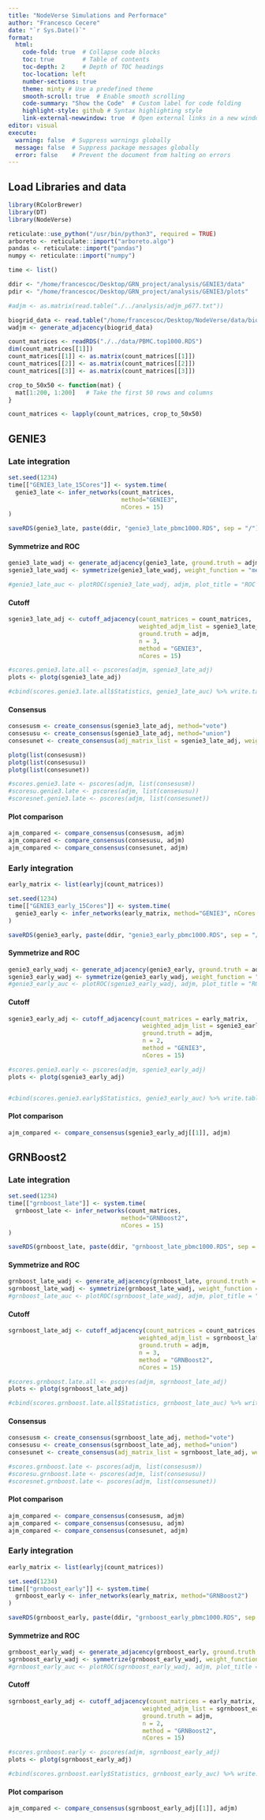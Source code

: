 ```yaml
---
title: "NodeVerse Simulations and Performace"
author: "Francesco Cecere"
date: "`r Sys.Date()`"
format: 
  html:
    code-fold: true  # Collapse code blocks
    toc: true        # Table of contents
    toc-depth: 2     # Depth of TOC headings
    toc-location: left
    number-sections: true
    theme: minty # Use a predefined theme
    smooth-scroll: true  # Enable smooth scrolling
    code-summary: "Show the Code"  # Custom label for code folding
    highlight-style: github # Syntax highlighting style
    link-external-newwindow: true  # Open external links in a new window
editor: visual
execute:
  warning: false  # Suppress warnings globally
  message: false  # Suppress package messages globally
  error: false    # Prevent the document from halting on errors
---
```


## Load Libraries and data

```r
library(RColorBrewer)
library(DT)
library(NodeVerse)

reticulate::use_python("/usr/bin/python3", required = TRUE)
arboreto <- reticulate::import("arboreto.algo")
pandas <- reticulate::import("pandas")
numpy <- reticulate::import("numpy")

time <- list()

ddir <- "/home/francescoc/Desktop/GRN_project/analysis/GENIE3/data"
pdir <- "/home/francescoc/Desktop/GRN_project/analysis/GENIE3/plots"

#adjm <- as.matrix(read.table("./../analysis/adjm_p677.txt"))

biogrid_data <- read.table("/home/francescoc/Desktop/NodeVerse/data/biogrid_physical_s300.txt", sep = "\t")
wadjm <- generate_adjacency(biogrid_data)

count_matrices <- readRDS("./../data/PBMC.top1000.RDS")
dim(count_matrices[[1]])
count_matrices[[1]] <- as.matrix(count_matrices[[1]])
count_matrices[[2]] <- as.matrix(count_matrices[[2]])
count_matrices[[3]] <- as.matrix(count_matrices[[3]])

```

```r
crop_to_50x50 <- function(mat) {
  mat[1:200, 1:200]   # Take the first 50 rows and columns
}

count_matrices <- lapply(count_matrices, crop_to_50x50)

```

## GENIE3

### Late integration

```r
set.seed(1234)
time[["GENIE3_late_15Cores"]] <- system.time(
  genie3_late <- infer_networks(count_matrices, 
                                method="GENIE3",
                                nCores = 15)
)

saveRDS(genie3_late, paste(ddir, "genie3_late_pbmc1000.RDS", sep = "/"))
```

#### Symmetrize and ROC

```r
genie3_late_wadj <- generate_adjacency(genie3_late, ground.truth = adjm)
sgenie3_late_wadj <- symmetrize(genie3_late_wadj, weight_function = "mean")

#genie3_late_auc <- plotROC(sgenie3_late_wadj, adjm, plot_title = "ROC curve - GENIE3 Late Integration")

```

#### Cutoff

```r
sgenie3_late_adj <- cutoff_adjacency(count_matrices = count_matrices,
                                     weighted_adjm_list = sgenie3_late_wadj, 
                                     ground.truth = adjm,
                                     n = 3,
                                     method = "GENIE3",
                                     nCores = 15)

#scores.genie3.late.all <- pscores(adjm, sgenie3_late_adj)
plots <- plotg(sgenie3_late_adj)

#cbind(scores.genie3.late.all$Statistics, genie3_late_auc) %>% write.table(., paste(ddir, "genie3_late_pbmc1000_perf.txt", sep = "/"), sep = "\t", quote = F, col.names = T, row.names = F)
```

#### Consensus

```r
consesusm <- create_consensus(sgenie3_late_adj, method="vote")
consesusu <- create_consensus(sgenie3_late_adj, method="union")
consesunet <- create_consensus(adj_matrix_list = sgenie3_late_adj, weighted_list = sgenie3_late_wadj, method = "INet", threshold = 0.05, ncores = 15)

plotg(list(consesusm))
plotg(list(consesusu))
plotg(list(consesunet))

#scores.genie3.late <- pscores(adjm, list(consesusm))
#scoresu.genie3.late <- pscores(adjm, list(consesusu))
#scoresnet.genie3.late <- pscores(adjm, list(consesunet))

```

#### Plot comparison

```r
ajm_compared <- compare_consensus(consesusm, adjm)
ajm_compared <- compare_consensus(consesusu, adjm)
ajm_compared <- compare_consensus(consesunet, adjm)

```

### Early integration

```r
early_matrix <- list(earlyj(count_matrices))

set.seed(1234)
time[["GENIE3_early_15Cores"]] <- system.time(
  genie3_early <- infer_networks(early_matrix, method="GENIE3", nCores = 15)
)

saveRDS(genie3_early, paste(ddir, "genie3_early_pbmc1000.RDS", sep = "/"))
```

#### Symmetrize and ROC

```r
genie3_early_wadj <- generate_adjacency(genie3_early, ground.truth = adjm)
sgenie3_early_wadj <- symmetrize(genie3_early_wadj, weight_function = "mean")
#genie3_early_auc <- plotROC(sgenie3_early_wadj, adjm, plot_title = "ROC curve - GENIE3 Early Integration")

```

#### Cutoff

```r
sgenie3_early_adj <- cutoff_adjacency(count_matrices = early_matrix,
                                      weighted_adjm_list = sgenie3_early_wadj, 
                                      ground.truth = adjm,
                                      n = 2,
                                      method = "GENIE3",
                                      nCores = 15)

#scores.genie3.early <- pscores(adjm, sgenie3_early_adj)
plots <- plotg(sgenie3_early_adj)


#cbind(scores.genie3.early$Statistics, genie3_early_auc) %>% write.table(., paste(ddir, "genie3_early_pbmc1000_perf.txt", sep = "/"), sep = "\t", quote = F, col.names = T, row.names = F)
```

#### Plot comparison

```r
ajm_compared <- compare_consensus(sgenie3_early_adj[[1]], adjm)

```

## GRNBoost2

### Late integration

```r
set.seed(1234)
time[["grnboost_late"]] <- system.time(
  grnboost_late <- infer_networks(count_matrices, 
                                method="GRNBoost2",
                                nCores = 15)
)

saveRDS(grnboost_late, paste(ddir, "grnboost_late_pbmc1000.RDS", sep = "/"))
```

#### Symmetrize and ROC

```r
grnboost_late_wadj <- generate_adjacency(grnboost_late, ground.truth = adjm)
sgrnboost_late_wadj <- symmetrize(grnboost_late_wadj, weight_function = "mean")
#grnboost_late_auc <- plotROC(sgrnboost_late_wadj, adjm, plot_title = "ROC curve - grnboost Late Integration")

```

#### Cutoff

```r
sgrnboost_late_adj <- cutoff_adjacency(count_matrices = count_matrices,
                                     weighted_adjm_list = sgrnboost_late_wadj, 
                                     ground.truth = adjm,
                                     n = 3,
                                     method = "GRNBoost2",
                                     nCores = 15)

#scores.grnboost.late.all <- pscores(adjm, sgrnboost_late_adj)
plots <- plotg(sgrnboost_late_adj)

#cbind(scores.grnboost.late.all$Statistics, grnboost_late_auc) %>% write.table(., paste(ddir, "grnboost_late_pbmc1000_perf.txt", sep = "/"), sep = "\t", quote = F, col.names = T, row.names = F)
```

#### Consensus

```r
consesusm <- create_consensus(sgrnboost_late_adj, method="vote")
consesusu <- create_consensus(sgrnboost_late_adj, method="union")
consesunet <- create_consensus(adj_matrix_list = sgrnboost_late_adj, weighted_list = sgrnboost_late_wadj, method = "INet", threshold = 0.05)

#scores.grnboost.late <- pscores(adjm, list(consesusm))
#scoresu.grnboost.late <- pscores(adjm, list(consesusu))
#scoresnet.grnboost.late <- pscores(adjm, list(consesunet))


```

#### Plot comparison

```r
ajm_compared <- compare_consensus(consesusm, adjm)
ajm_compared <- compare_consensus(consesusu, adjm)
ajm_compared <- compare_consensus(consesunet, adjm)


```

### Early integration

```r
early_matrix <- list(earlyj(count_matrices))

set.seed(1234)
time[["grnboost_early"]] <- system.time(
  grnboost_early <- infer_networks(early_matrix, method="GRNBoost2")
)

saveRDS(grnboost_early, paste(ddir, "grnboost_early_pbmc1000.RDS", sep = "/"))
```

#### Symmetrize and ROC

```r
grnboost_early_wadj <- generate_adjacency(grnboost_early, ground.truth = adjm)
sgrnboost_early_wadj <- symmetrize(grnboost_early_wadj, weight_function = "mean")
#grnboost_early_auc <- plotROC(sgrnboost_early_wadj, adjm, plot_title = "ROC curve - grnboost Early Integration")

```

#### Cutoff

```r
sgrnboost_early_adj <- cutoff_adjacency(count_matrices = early_matrix,
                                      weighted_adjm_list = sgrnboost_early_wadj, 
                                      ground.truth = adjm,
                                      n = 2,
                                      method = "GRNBoost2",
                                      nCores = 15)

#scores.grnboost.early <- pscores(adjm, sgrnboost_early_adj)
plots <- plotg(sgrnboost_early_adj)

#cbind(scores.grnboost.early$Statistics, grnboost_early_auc) %>% write.table(., paste(ddir, "grnboost_early_pbmc1000_perf.txt", sep = "/"), sep = "\t", quote = F, col.names = T, row.names = F)
```

#### Plot comparison

```r
ajm_compared <- compare_consensus(sgrnboost_early_adj[[1]], adjm)
```
